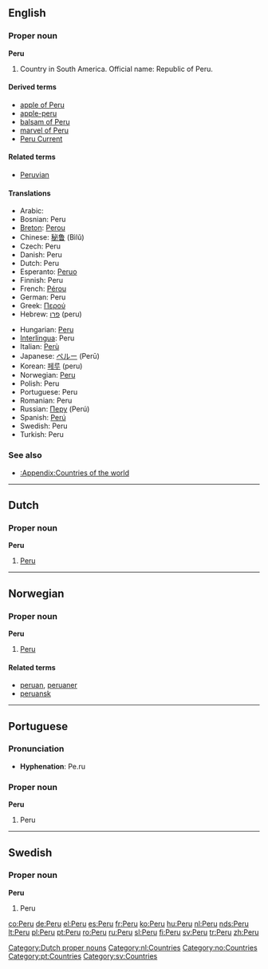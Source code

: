 {{see|peru|Perú|Perù}}
==English==

===Proper noun===
'''Peru'''

# Country in South America. Official name: Republic of Peru.

====Derived terms====
*[[apple of Peru]]
*[[apple-peru]]
*[[balsam of Peru]]
*[[marvel of Peru]]
*[[w:Peru Current|Peru Current]]

====Related terms====
*[[Peruvian]]

====Translations====
{{top}}
*Arabic: {{Arab|[[بيرو]]}} {{IPAchar|(bīro)}} {{f}}
*Bosnian: Peru {{m}}
*[[Breton]]: [[Perou]]
*Chinese: [[秘鲁]] (Bìlǔ)
*Czech: Peru
*Danish: Peru
*Dutch: Peru {{n}}
*Esperanto: [[Peruo]]
*Finnish: Peru
*French: [[Pérou]] {{m}}
*German: Peru
*Greek: [[Περού]]
*Hebrew: [[פרו]] (peru)
{{mid}}
*Hungarian: [[Peru]]
*[[Interlingua]]: Peru
*Italian: [[Perù]] {{m}}
*Japanese: [[ペルー]] (Perū)
*Korean: [[페루]] (peru)
*Norwegian: [[#Norwegian|Peru]]
*Polish: Peru
*Portuguese: Peru {{m}}
*Romanian: Peru {{n}}
*Russian: [[Перу]] (Perú) {{n}}
*Spanish: [[Perú]] {{m}}
*Swedish: Peru
*Turkish: Peru
{{bottom}}

===See also===
* [[:Appendix:Countries of the world]]

----

==Dutch==

===Proper noun===
'''Peru''' {{n}}

# [[#English|Peru]]

[[Category:Dutch proper nouns]]
[[Category:nl:Countries]]

----

==Norwegian==

===Proper noun===
'''Peru'''

# [[#English|Peru]]

====Related terms====
*[[peruan]], [[peruaner]]
*[[peruansk]]

[[Category:no:Countries]]

----

==Portuguese==

===Pronunciation===
*'''Hyphenation''': Pe.ru

===Proper noun===
'''Peru''' {{m}}

# Peru

[[Category:pt:Countries]]

----

==Swedish==

===Proper noun===
'''Peru'''

# Peru

[[Category:sv:Countries]]

[[co:Peru]]
[[de:Peru]]
[[el:Peru]]
[[es:Peru]]
[[fr:Peru]]
[[ko:Peru]]
[[hu:Peru]]
[[nl:Peru]]
[[nds:Peru]]
[[lt:Peru]]
[[pl:Peru]]
[[pt:Peru]]
[[ro:Peru]]
[[ru:Peru]]
[[sl:Peru]]
[[fi:Peru]]
[[sv:Peru]]
[[tr:Peru]]
[[zh:Peru]]